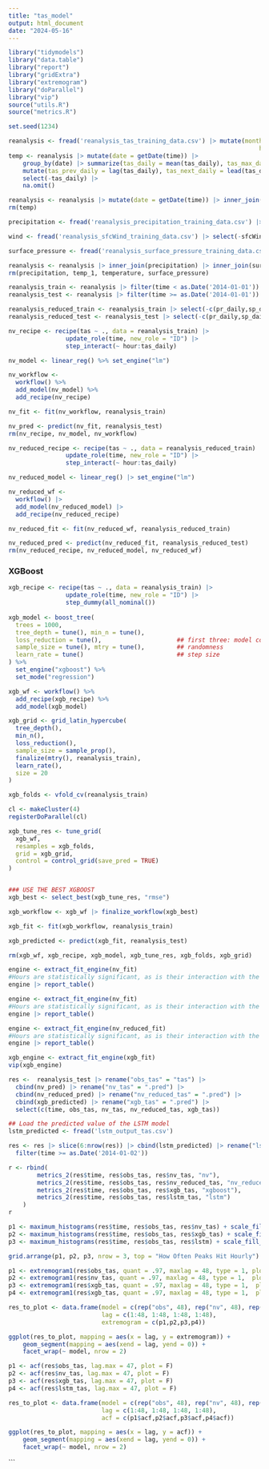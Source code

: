 ```yaml
---
title: "tas_model"
output: html_document
date: "2024-05-16"
---
```


```r
library("tidymodels")
library("data.table")
library("report")
library("gridExtra")
library("extremogram")
library("doParallel")
library("vip")
source("utils.R")
source("metrics.R")

set.seed(1234)
```

```r
reanalysis <- fread('reanalysis_tas_training_data.csv') |> mutate(month = as.factor(getMonth(time)),
                                                                      hour = as.factor(getHour(time)))
temp <- reanalysis |> mutate(date = getDate(time)) |> 
    group_by(date) |> summarize(tas_daily = mean(tas_daily), tas_max_daily = max(tas), tas_min_daily = min(tas)) |> 
    mutate(tas_prev_daily = lag(tas_daily), tas_next_daily = lead(tas_daily)) |>
    select(-tas_daily) |>
    na.omit()

reanalysis <- reanalysis |> mutate(date = getDate(time)) |> inner_join(temp) |> select(-date)
rm(temp)
```

```r
precipitation <- fread('reanalysis_precipitation_training_data.csv') |> select(-pr)

wind <- fread('reanalysis_sfcWind_training_data.csv') |> select(-sfcWind)

surface_pressure <- fread('reanalysis_surface_pressure_training_data.csv') |> select(-sp) |> mutate(sp_daily = sp_daily/100)

reanalysis <- reanalysis |> inner_join(precipitation) |> inner_join(surface_pressure) |> inner_join(wind)
rm(precipitation, temp_1, temperature, surface_pressure)
```

```r
reanalysis_train <- reanalysis |> filter(time < as.Date('2014-01-01'))
reanalysis_test <- reanalysis |> filter(time >= as.Date('2014-01-01'))

reanalysis_reduced_train <- reanalysis_train |> select(-c(pr_daily,sp_daily,sfcWind_daily,tas_max_daily,tas_min_daily))
reanalysis_reduced_test <- reanalysis_test |> select(-c(pr_daily,sp_daily,sfcWind_daily,tas_max_daily,tas_min_daily))
```

```r
nv_recipe <- recipe(tas ~ ., data = reanalysis_train) |>
                update_role(time, new_role = "ID") |>
                step_interact(~ hour:tas_daily)

nv_model <- linear_reg() %>% set_engine("lm")

nv_workflow <- 
  workflow() %>% 
  add_model(nv_model) %>% 
  add_recipe(nv_recipe)

nv_fit <- fit(nv_workflow, reanalysis_train)

nv_pred <- predict(nv_fit, reanalysis_test)
rm(nv_recipe, nv_model, nv_workflow)
```

```r
nv_reduced_recipe <- recipe(tas ~ ., data = reanalysis_reduced_train) |>
                update_role(time, new_role = "ID") |>
                step_interact(~ hour:tas_daily)

nv_reduced_model <- linear_reg() |> set_engine("lm")

nv_reduced_wf <- 
  workflow() |>
  add_model(nv_reduced_model) |>
  add_recipe(nv_reduced_recipe)

nv_reduced_fit <- fit(nv_reduced_wf, reanalysis_reduced_train)

nv_reduced_pred <- predict(nv_reduced_fit, reanalysis_reduced_test)
rm(nv_reduced_recipe, nv_reduced_model, nv_reduced_wf)
```

### XGBoost 
```r
xgb_recipe <- recipe(tas ~ ., data = reanalysis_train) |>
                update_role(time, new_role = "ID") |>
                step_dummy(all_nominal()) 
                
xgb_model <- boost_tree(
  trees = 1000,
  tree_depth = tune(), min_n = tune(),
  loss_reduction = tune(),                     ## first three: model complexity
  sample_size = tune(), mtry = tune(),         ## randomness
  learn_rate = tune()                          ## step size
) %>%
  set_engine("xgboost") %>%
  set_mode("regression")

xgb_wf <- workflow() %>%
  add_recipe(xgb_recipe) %>%
  add_model(xgb_model)

xgb_grid <- grid_latin_hypercube(
  tree_depth(),
  min_n(),
  loss_reduction(),
  sample_size = sample_prop(),
  finalize(mtry(), reanalysis_train),
  learn_rate(),
  size = 20
)

xgb_folds <- vfold_cv(reanalysis_train)

cl <- makeCluster(4)
registerDoParallel(cl)

xgb_tune_res <- tune_grid(
  xgb_wf,
  resamples = xgb_folds,
  grid = xgb_grid,
  control = control_grid(save_pred = TRUE)
)


### USE THE BEST XGBOOST
xgb_best <- select_best(xgb_tune_res, "rmse")

xgb_workflow <- xgb_wf |> finalize_workflow(xgb_best)

xgb_fit <- fit(xgb_workflow, reanalysis_train)

xgb_predicted <- predict(xgb_fit, reanalysis_test)

rm(xgb_wf, xgb_recipe, xgb_model, xgb_tune_res, xgb_folds, xgb_grid)
```

```r
engine <- extract_fit_engine(nv_fit)
#Hours are statistically significant, as is their interaction with the avg_sfcWinderature; months are not. 
engine |> report_table()
```

```r
engine <- extract_fit_engine(nv_fit)
#Hours are statistically significant, as is their interaction with the avg_sfcWinderature; months are not. 
engine |> report_table()
```

```r
engine <- extract_fit_engine(nv_reduced_fit)
#Hours are statistically significant, as is their interaction with the avg_sfcWinderature; months are not. 
engine |> report_table()
```
```r
xgb_engine <- extract_fit_engine(xgb_fit)
vip(xgb_engine)
```

```r
res <-  reanalysis_test |> rename("obs_tas" = "tas") |>
  cbind(nv_pred) |> rename("nv_tas" = ".pred") |>
  cbind(nv_reduced_pred) |> rename("nv_reduced_tas" = ".pred") |>
  cbind(xgb_predicted) |> rename("xgb_tas" = ".pred") |>
  select(c(time, obs_tas, nv_tas, nv_reduced_tas, xgb_tas))
```

```r
## Load the predicted value of the LSTM model
lstm_predicted <- fread('lstm_output_tas.csv') 

res <- res |> slice(6:nrow(res)) |> cbind(lstm_predicted) |> rename("lstm_tas" = "V1")  |> 
  filter(time >= as.Date('2014-01-02'))
```

```r
r <- rbind(
        metrics_2(res$time, res$obs_tas, res$nv_tas, "nv"),
        metrics_2(res$time, res$obs_tas, res$nv_reduced_tas, "nv_reduced"),
        metrics_2(res$time, res$obs_tas, res$xgb_tas, "xgboost"),
        metrics_2(res$time, res$obs_tas, res$lstm_tas, "lstm")
    )
r
```

```r
p1 <- maximum_histograms(res$time, res$obs_tas, res$nv_tas) + scale_fill_discrete(labels = c("nv", "obs"))
p2 <- maximum_histograms(res$time, res$obs_tas, res$xgb_tas) + scale_fill_discrete(labels = c("xgboost", "obs"))
p3 <- maximum_histograms(res$time, res$obs_tas, res$lstm) + scale_fill_discrete(labels = c("lstm", "obs"))

grid.arrange(p1, p2, p3, nrow = 3, top = "How Often Peaks Hit Hourly")
```
```r
p1 <- extremogram1(res$obs_tas, quant = .97, maxlag = 48, type = 1, ploting = 0)
p2 <- extremogram1(res$nv_tas, quant = .97, maxlag = 48, type = 1,  ploting = 0)
p3 <- extremogram1(res$xgb_tas, quant = .97, maxlag = 48, type = 1,  ploting = 0)
p4 <- extremogram1(res$xgb_tas, quant = .97, maxlag = 48, type = 1,  ploting = 0)

res_to_plot <- data.frame(model = c(rep("obs", 48), rep("nv", 48), rep("xgb", 48), rep("lstm", 48)),
                          lag = c(1:48, 1:48, 1:48, 1:48),
                          extremogram = c(p1,p2,p3,p4))

ggplot(res_to_plot, mapping = aes(x = lag, y = extremogram)) +
    geom_segment(mapping = aes(xend = lag, yend = 0)) +
    facet_wrap(~ model, nrow = 2)
```
```r
p1 <- acf(res$obs_tas, lag.max = 47, plot = F)
p2 <- acf(res$nv_tas, lag.max = 47, plot = F)
p3 <- acf(res$xgb_tas, lag.max = 47, plot = F)
p4 <- acf(res$lstm_tas, lag.max = 47, plot = F)

res_to_plot <- data.frame(model = c(rep("obs", 48), rep("nv", 48), rep("xgboost", 48), rep("lstm", 48)),
                          lag = c(1:48, 1:48, 1:48, 1:48),
                          acf = c(p1$acf,p2$acf,p3$acf,p4$acf))

ggplot(res_to_plot, mapping = aes(x = lag, y = acf)) +
    geom_segment(mapping = aes(xend = lag, yend = 0)) +
    facet_wrap(~ model, nrow = 2)
```
```
